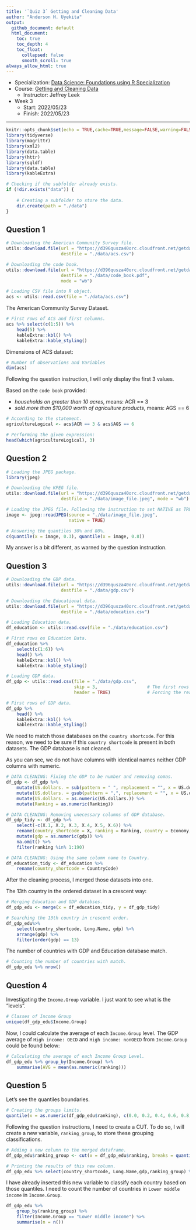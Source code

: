 ```yaml
---
title: '`Quiz 3` Getting and Cleaning Data'
author: "Anderson H. Uyekita"
output:
  github_document: default
  html_document:
    toc: true
    toc_depth: 4
    toc_float:
      collapsed: false
      smooth_scroll: true
always_allow_html: true
---
```


* Specialization: [Data Science: Foundations using R Specialization](https://www.coursera.org/specializations/data-science-foundations-r)
* Course: [Getting and Cleaning Data](https://www.coursera.org/learn/data-cleaning)
    * Instructor: Jeffrey Leek
* Week 3
    * Start: 2022/05/23
    * Finish: 2022/05/23
    
***

```r
knitr::opts_chunk$set(echo = TRUE,cache=TRUE,message=FALSE,warning=FALSE)
library(tidyverse)
library(magrittr)
library(xml2)
library(data.table)
library(httr)
library(sqldf)
library(data.table)
library(kableExtra)
```

```r
# Checking if the subfolder already exists.
if (!dir.exists("data")) {
    
    # Creating a subfolder to store the data.
    dir.create(path = "./data")
}
```

## Question 1

```r
# Downloading the American Community Survey file.
utils::download.file(url = "https://d396qusza40orc.cloudfront.net/getdata%2Fdata%2Fss06hid.csv",
                     destfile = "./data/acs.csv")

# Downloading the code book.
utils::download.file(url = "https://d396qusza40orc.cloudfront.net/getdata%2Fdata%2FPUMSDataDict06.pdf",
                     destfile = "./data/code_book.pdf",
                     mode = "wb")

# Loading CSV file into R object.
acs <- utils::read.csv(file = "./data/acs.csv")
```

The American Community Survey Dataset.

```r
# First rows of ACS and first columns.
acs %>% select(c(1:5)) %>%
    head(5) %>%
    kableExtra::kbl() %>%
    kableExtra::kable_styling()
```

Dimensions of ACS dataset:

```r
# Number of observations and Variables
dim(acs)
```

Following the question instruction, I will only display the first 3 values.

Based on the `code book` provided:

* *households on greater than 10 acres*, means: ACR == 3
* *sold more than $10,000 worth of agriculture products*, means: AGS == 6

```r
# According to the statement.
agricultureLogical <- acs$ACR == 3 & acs$AGS == 6

# Performing the given expression:
head(which(agricultureLogical), 3)
```

## Question 2

```r
# Loading the JPEG package.
library(jpeg)

# Downloading the KPEG file.
utils::download.file(url = "https://d396qusza40orc.cloudfront.net/getdata%2Fjeff.jpg",
                     destfile = "./data/image_file.jpeg", mode = "wb")

# Loading the JPEG file. Following the instruction to set NATIVE as TRUE.
image <- jpeg::readJPEG(source = "./data/image_file.jpeg",
                        native = TRUE)

# Answering the quantiles 30% and 80%.
c(quantile(x = image, 0.3), quantile(x = image, 0.8))
```

My answer is a bit different, as warned by the question instruction.

## Question 3

```r
# Downloading the GDP data.
utils::download.file(url = "https://d396qusza40orc.cloudfront.net/getdata%2Fdata%2FGDP.csv",
                     destfile = "./data/gdp.csv")

# Downloading the Educational data.
utils::download.file(url = "https://d396qusza40orc.cloudfront.net/getdata%2Fdata%2FEDSTATS_Country.csv",
                     destfile = "./data/education.csv")

# Loading Education data.
df_education <- utils::read.csv(file = "./data/education.csv")

# First rows os Education Data.
df_education %>%
    select(c(1:6)) %>%
    head() %>%
    kableExtra::kbl() %>%
    kableExtra::kable_styling()

# Loading GDP data.
df_gdp <- utils::read.csv(file = "./data/gdp.csv",
                          skip = 3,                   # The first rows of this database is blank
                          header = TRUE)              # Forcing the read.csv readh the first rows as header.

# First rows of GDP data.
df_gdp %>%
    head() %>%
    kableExtra::kbl() %>%
    kableExtra::kable_styling()
```

We need to match those databases on the `country shortcode`. For this reason, we need to be sure if this `country shortcode` is present in both datasets. The GDP database is not cleaned.

As you can see, we do not have columns with identical names neither GDP columns with numeric.

```r
# DATA CLEANING: Fixing the GDP to be number and removing comas.
df_gdp <- df_gdp %>%
    mutate(US.dollars. = sub(pattern = " ", replacement = "", x = US.dollars.)) %>%
    mutate(US.dollars. = gsub(pattern = ",", replacement = "", x = US.dollars.)) %>%
    mutate(US.dollars. = as.numeric(US.dollars.)) %>%
    mutate(Ranking = as.numeric(Ranking))

# DATA CLEANING: Removing unecessary columns of GDP database.
df_gdp_tidy <- df_gdp %>%
    select(-c(X.1, X.2, X.3, X.4, X.5, X.6)) %>%
    rename(country_shortcode = X, ranking = Ranking, country = Economy, gdp = US.dollars.) %>%
    mutate(gdp = as.numeric(gdp)) %>%
    na.omit() %>%
    filter(ranking %in% 1:190)

# DATA CLEANING: Using the same column name to Country.
df_education_tidy <- df_education %>%
    rename(country_shortcode = CountryCode)
```

After the cleaning process, I merged those datasets into one.

The 13th country in the ordered dataset in a crescent way:

```r
# Merging Education and GDP databses.
df_gdp_edu <- merge(x = df_education_tidy, y = df_gdp_tidy) 

# Searching the 13th country in crescent order.
df_gdp_edu%>%
    select(country_shortcode, Long.Name, gdp) %>%
    arrange(gdp) %>%
    filter(order(gdp) == 13)
```

The number of countries with GDP and Education database match. 

```r
# Counting the number of countries with match.
df_gdp_edu %>% nrow()
```

## Question 4

Investigating the `Income.Group` variable. I just want to see what is the "levels".

```r
# Classes of Income Group
unique(df_gdp_edu$Income.Group)
```

Now, I could calculate the average of each `Income.Group` level. The GDP average of `High income: OECD` and `High income: nonOECD` from `Income.Group` could be found below:

```r
# Calculating the average of each Income Group Level.
df_gdp_edu %>% group_by(Income.Group) %>% 
    summarise(AVG = mean(as.numeric(ranking)))
```

## Question 5

Let's see the quantiles boundaries.

```r
# Creating the groups limits.
quantile(x = as.numeric(df_gdp_edu$ranking), c(0.0, 0.2, 0.4, 0.6, 0.8, 1.0))
```

Following the question instructions, I need to create a CUT. To do so, I will create a new variable, `ranking_group`, to store these grouping classifications.

```r
# Adding a new column to the merged dataframe.
df_gdp_edu$ranking_group <- cut(x = df_gdp_edu$ranking, breaks = quantile(x = as.numeric(df_gdp_edu$ranking), c(0.0, 0.2, 0.4, 0.6, 0.8, 1.0)))

# Printing the results of this new column.
df_gdp_edu %>% select(country_shortcode, Long.Name,gdp,ranking_group) %>% head()
```

I have already inserted this new variable to classify each country based on those quantiles. I need to count the number of countries in `Lower middle income` in `Income.Group`.

```r
df_gdp_edu %>%
    group_by(ranking_group) %>%
    filter(Income.Group == "Lower middle income") %>%
    summarise(n = n())
```